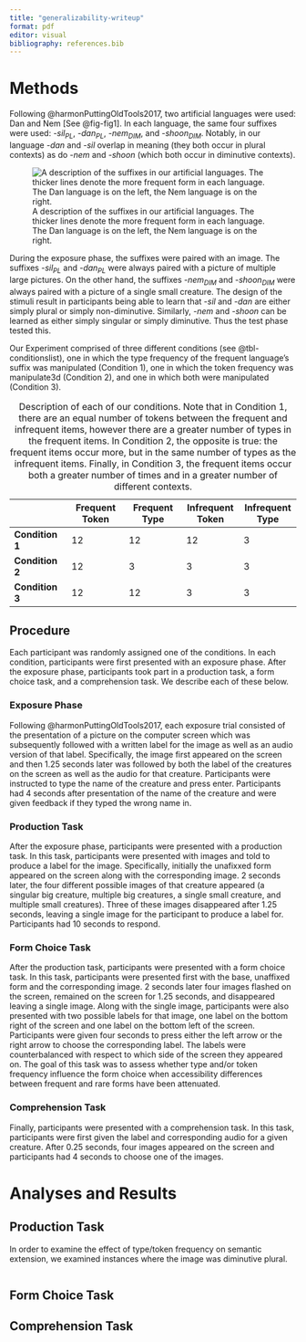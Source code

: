 ```yaml
---
title: "generalizability-writeup"
format: pdf
editor: visual
bibliography: references.bib
---
```


# Methods

Following @harmonPuttingOldTools2017, two artificial languages were used: Dan and Nem [See @fig-fig1]. In each language, the same four suffixes were used: -*sil~PL~*, *-dan~PL~*, *-nem~DIM~*, and -*shoon~DIM~*. Notably, in our language *-dan* and *-sil* overlap in meaning (they both occur in plural contexts) as do -*nem* and *-shoon* (which both occur in diminutive contexts).

![A description of the suffixes in our artificial languages. The thicker lines denote the more frequent form in each language. The Dan language is on the left, the Nem language is on the right.](fig1.jpg){#fig-fig1}

During the exposure phase, the suffixes were paired with an image. The suffixes -*sil~PL~* and *-dan~PL~* were always paired with a picture of multiple large pictures. On the other hand, the suffixes *-nem~DIM~* and -*shoon~DIM~* were always paired with a picture of a single small creature. The design of the stimuli result in participants being able to learn that -*sil* and *-dan* are either simply plural or simply non-diminutive. Similarly, *-nem* and *-shoon* can be learned as either simply singular or simply diminutive. Thus the test phase tested this.

Our Experiment comprised of three different conditions (see @tbl-conditionslist), one in which the type frequency of the frequent language's suffix was manipulated (Condition 1), one in which the token frequency was manipulate3d (Condition 2), and one in which both were manipulated (Condition 3).

|   | Frequent Token | Frequent Type | Infrequent Token | Infrequent Type |
|----|----|----|----|----|
| **Condition 1** | 12 | 12 | 12 | 3 |
| **Condition 2** | 12 | 3 | 3 | 3 |
| **Condition 3** | 12 | 12 | 3 | 3 |

: Description of each of our conditions. Note that in Condition 1, there are an equal number of tokens between the frequent and infrequent items, however there are a greater number of types in the frequent items. In Condition 2, the opposite is true: the frequent items occur more, but in the same number of types as the infrequent items. Finally, in Condition 3, the frequent items occur both a greater number of times and in a greater number of different contexts.

## Procedure

Each participant was randomly assigned one of the conditions. In each condition, participants were first presented with an exposure phase. After the exposure phase, participants took part in a production task, a form choice task, and a comprehension task. We describe each of these below.

### Exposure Phase

Following @harmonPuttingOldTools2017, each exposure trial consisted of the presentation of a picture on the computer screen which was subsequently followed with a written label for the image as well as an audio version of that label. Specifically, the image first appeared on the screen and then 1.25 seconds later was followed by both the label of the creatures on the screen as well as the audio for that creature. Participants were instructed to type the name of the creature and press enter. Participants had 4 seconds after presentation of the name of the creature and were given feedback if they typed the wrong name in.

### Production Task

After the exposure phase, participants were presented with a production task. In this task, participants were presented with images and told to produce a label for the image. Specifically, initially the unafixxed form appeared on the screen along with the corresponding image. 2 seconds later, the four different possible images of that creature appeared (a singular big creature, multiple big creatures, a single small creature, and multiple small creatures). Three of these images disappeared after 1.25 seconds, leaving a single image for the participant to produce a label for. Participants had 10 seconds to respond.

### Form Choice Task

After the production task, participants were presented with a form choice task. In this task, participants were presented first with the base, unaffixed form and the corresponding image. 2 seconds later four images flashed on the screen, remained on the screen for 1.25 seconds, and disappeared leaving a single image. Along with the single image, participants were also presented with two possible labels for that image, one label on the bottom right of the screen and one label on the bottom left of the screen. Participants were given four seconds to press either the left arrow or the right arrow to choose the corresponding label. The labels were counterbalanced with respect to which side of the screen they appeared on. The goal of this task was to assess whether type and/or token frequency influence the form choice when accessibility differences between frequent and rare forms have been attenuated.

### Comprehension Task

Finally, participants were presented with a comprehension task. In this task, participants were first given the label and corresponding audio for a given creature. After 0.25 seconds, four images appeared on the screen and participants had 4 seconds to choose one of the images.

# Analyses and Results

## Production Task

In order to examine the effect of type/token frequency on semantic extension, we examined instances where the image was diminutive plural.

```r

```

## Form Choice Task

## Comprehension Task
